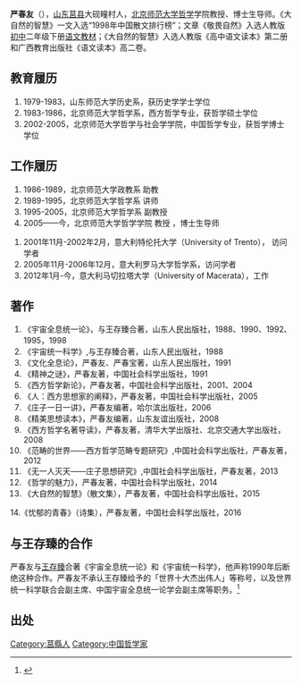 {{BLPsources|time=2012-01-12T13:38:08+00:00}}
'''严春友'''（{{bd|1959年|5月||}}），[[山东|山东]][[莒县|莒县]]大砚疃村人，[[北京师范大学|北京师范大学]][[哲学|哲学]]学院教授、博士生导师。《大自然的智慧》一文入选“1998年中国散文排行榜”；文章《敬畏自然》入选人教版[[初中|初中]]二年级下册[[语文|语文]][[教材|教材]]；《大自然的智慧》入选人教版《高中语文读本》第二册和广西教育出版社《语文读本》高二卷。

==教育履历==
#1979-1983，山东师范大学历史系，获历史学学士学位
#1983-1986，北京师范大学哲学系，西方哲学专业，获哲学硕士学位
#2002-2005，北京师范大学哲学与社会学学院，中国哲学专业，获哲学博士学位

==工作履历==
#1986-1989，北京师范大学政教系 助教
#1989-1995，北京师范大学哲学系 讲师
#1995-2005，北京师范大学哲学系 副教授
#2005——今，北京师范大学哲学学院 教授 ，博士生导师

#2001年11月-2002年2月，意大利特伦托大学（University of Trento）， 访问学者
#2005年11月-2006年12月，意大利罗马大学哲学系，访问学者
#2012年1月-今，意大利马切拉塔大学（University of Macerata），工作

==著作==
#《宇宙全息统一论》，与王存臻合著，山东人民出版社，1988、1990、1992、1995，1998
#《宇宙统一科学》,与王存臻合著，山东人民出版社，1988
#《文化全息论》，严春友、严春宝著，山东人民出版社，1991
#《精神之谜》，严春友著，中国社会科学出版社，1991
#《西方哲学新论》，严春友著，中国社会科学出版社，2001、2004
#《人：西方思想家的阐释》，严春友著，中国社会科学出版社，2005
#《庄子一日一讲》，严春友编著，哈尔滨出版社，2006
#《精美思想读本》，严春友编著，山东友谊出版社，2008
#《西方哲学名著导读》，严春友著，清华大学出版社、北京交通大学出版社，2008
#《范畴的世界——西方哲学范畴专题研究》,中国社会科学出版社，严春友著，2012
#《无一人灭天——庄子思想研究》,中国社会科学出版社，严春友著，2013
#《哲学的魅力》，严春友著，中国社会科学出版社，2014
#《大自然的智慧》（散文集），严春友著，中国社会科学出版社，2015
14.《忧郁的青春》（诗集），严春友著，中国社会科学出版社，2016

==与王存臻的合作==
严春友与[[王存臻|王存臻]]合著《宇宙全息统一论》和《宇宙统一科学》，他声称1990年后断绝这种合作。严春友不承认王存臻给予的「世界十大杰出伟人」等称号，以及世界统一科学联合会副主席、中国宇宙全息统一论学会副主席等职务。<ref>{{Cite web |url=http://www.acriticism.com/article.asp?Newsid=7953 |title=严春友，《关于王存臻相关问题的声明》，2006年4月25日 |accessdate=2012年1月1日 |archive-date=2012年7月16日 |archive-url=https://archive.is/20120716215622/http://www.acriticism.com/article.asp?Newsid=7953 |dead-url=no }}</ref>

==出处==
<references />

[[Category:莒縣人|Category:莒縣人]]
[[Category:中国哲学家|Category:中国哲学家]]